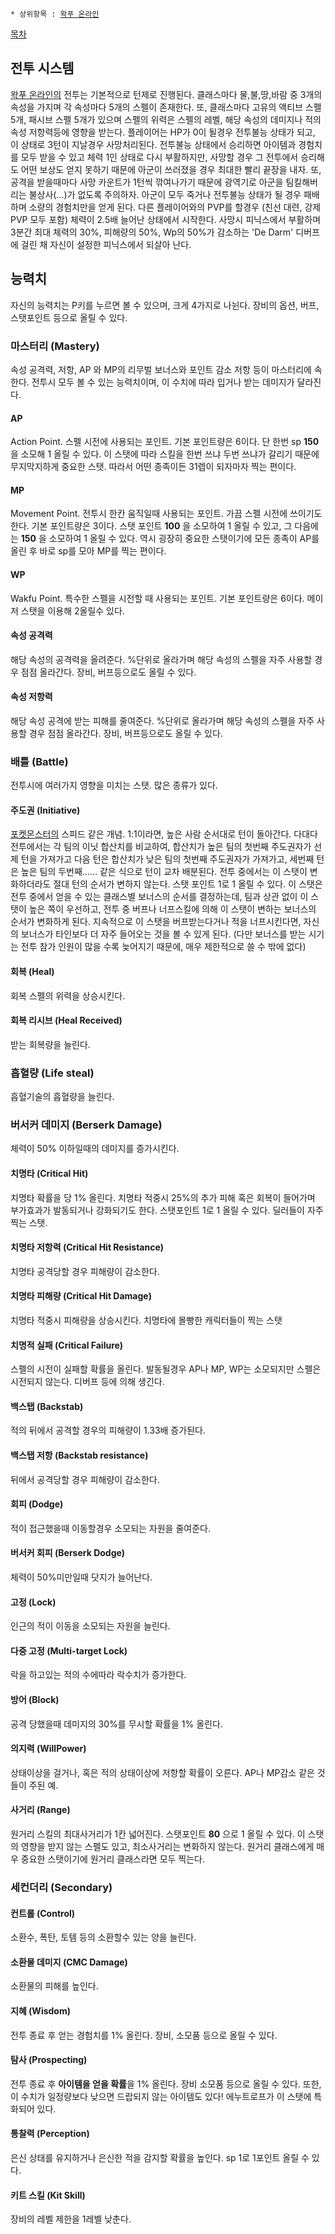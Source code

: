  * 상위항목 : [[왁푸 온라인]]
[[목차]]
== 전투 시스템 ==

[[왁푸 온라인]]의 전투는 기본적으로 턴제로 진행된다. 클래스마다 물,불,땅,바람 중 3개의 속성을 가지며 각 속성마다 5개의 스펠이 존재한다. 또, 클래스마다 고유의  액티브 스펠 5개, 패시브 스펠 5개가 있으며 스펠의 위력은 스펠의 레벨, 해당 속성의 데미지나 적의 속성 저항력등에 영향을 받는다.
플레이어는 HP가 0이 될경우 전투불능 상태가 되고, 이 상태로 3턴이 지날경우 사망처리된다. 전투불능 상태에서 승리하면 아이템과 경험치를 모두 받을 수 있고 체력 1인 상태로 다시 부활하지만, 사망할 경우 그 전투에서 승리해도 어떤 보상도 얻지 못하기 때문에 아군이 쓰러졌을 경우 최대한 빨리 끝장을 내자. 또, 공격을 받을때마다 사망 카운트가 1턴씩 깎여나가기 때문에 광역기로 아군을 팀킬해버리는 불상사(...)가 없도록 주의하자.
아군이 모두 죽거나 전투불능 상태가 될 경우 패배하며 소량의 경험치만을 얻게 된다. 
다른 플레이어와의 PVP를 할경우 (친선 대련, 강제PVP 모두 포함) 체력이 2.5배 늘어난 상태에서 시작한다.
사망시 피닉스에서 부활하며 3분간 최대 체력의 30%, 피해량의 50%, Wp의 50%가 감소하는 'De Darm' 디버프에 걸린 채 자신이 설정한 피닉스에서 되살아 난다.

== 능력치 ==
자신의 능력치는 P키를 누르면 볼 수 있으며, 크게 4가지로 나뉜다. 장비의 옵션, 버프, 스탯포인트 등으로 올릴 수 있다.

=== 마스터리 (Mastery) ===
속성 공격력, 저항, AP 와 MP의 리무벌 보너스와 포인트 감소 저항 등이 마스터리에 속한다. 전투시 모두 볼 수 있는 능력치이며, 이 수치에 따라 입거나 받는 데미지가 달라진다.

==== AP ====
Action Point. 스펠 시전에 사용되는 포인트. 기본 포인트량은 6이다. 단 한번 sp '''150''' 을 소모해 1 올릴 수 있다. 이 스탯에 따라 스킬을 한번 쓰냐 두번 쓰냐가 갈리기 때문에 무지막지하게 중요한 스탯. 따라서 어떤 종족이든 31렙이 되자마자 찍는 편이다.
==== MP ====
Movement Point.
전투시 한칸 움직일때 사용되는 포인트. 가끔 스펠 시전에 쓰이기도 한다. 기본 포인트량은 3이다.
스탯 포인트 '''100''' 을 소모하여 1 올릴 수 있고, 그 다음에는 '''150''' 을 소모하여 1 올릴 수 있다.
역시 굉장히 중요한 스탯이기에 모든 종족이 AP를 올린 후 바로 sp를 모아 MP를 찍는 편이다.
==== WP ====
Wakfu Point.
특수한 스펠을 시전할 때 사용되는 포인트. 기본 포인트량은 6이다. 메이저 스탯을 이용해 2올릴수 있다.
==== 속성 공격력 ====
해당 속성의 공격력을 올려준다. %단위로 올라가며 해당 속성의 스펠을 자주 사용할 경우 점점 올라간다. 장비, 버프등으로도 올릴 수 있다.

==== 속성 저항력 ====
해당 속성 공격에 받는 피해를 줄여준다. %단위로 올라가며 해당 속성의 스펠을 자주 사용할 경우 점점 올라간다. 장비, 버프등으로도 올릴 수 있다.

=== 배틀 (Battle) ===
전투시에 여러가지 영향을 미치는 스탯. 많은 종류가 있다.

==== 주도권 (Initiative) ====
[[포켓몬스터]]의 스피드 같은 개념. 1:1이라면, 높은 사람 순서대로 턴이 돌아간다. 다대다 전투에서는 각 팀의 이닛 합산치를 비교하여, 합산치가 높은 팀의 첫번째 주도권자가 선제 턴을 가져가고 다음 턴은 합산치가 낮은 팀의 첫번째 주도권자가 가져가고, 세번째 턴은 높은 팀의 두번째…… 같은 식으로 턴이 교차 배분된다. 전투 중에서는 이 스탯이 변화하더라도 절대 턴의 순서가 변하지 않는다. 스탯 포인트 1로 1 올릴 수 있다.
이 스탯은 전투 중에서 얻을 수 있는 클래스별 보너스의 순서를 결정하는데, 팀과 상관 없이 이 스탯이 높은 쪽이 우선하고, 전투 중 버프나 너프스킬에 의해 이 스탯이 변하는 보너스의 순서가 변화하게 된다. 지속적으로 이 스탯을 버프받는다거나 적을 너프시킨다면, 자신의 보너스가 타인보다 더 자주 들어오는 것을 볼 수 있게 된다. (다만 보너스를 받는 시기는 전투 참가 인원이 많을 수록 늦어지기 때문에, 매우 제한적으로 쓸 수 밖에 없다)

==== 회복 (Heal) ====
회복 스펠의 위력을 상승시킨다.

==== 회복 리시브 (Heal Received) ====
받는 회복량을 늘린다.

=== 흡혈량 (Life steal) ===
흡혈기술의 흡혈량을 늘린다.

=== 버서커 데미지 (Berserk Damage) ===
체력이 50% 이하일때의 데미지를 증가시킨다.

==== 치명타 (Critical Hit) ====
치명타 확률을 당 1% 올린다. 치명타 적중시 25%의 추가 피해 혹은 회복이 들어가며 부가효과가 발동되거나 강화되기도 한다. 스탯포인트 1로 1 올릴 수 있다. 딜러들이 자주 찍는 스탯.

==== 치명타 저항력 (Critical Hit Resistance) ====
치명타 공격당할 경우 피해량이 감소한다.

==== 치명타 피해량 (Critical Hit Damage) ====
치명타 적중시 피해량을 상승시킨다. 치명타에 몰빵한 캐릭터들이 찍는 스탯

==== 치명적 실패 (Critical Failure) ====
스펠의 시전이 실패할 확률을 올린다. 발동될경우 AP나 MP, WP는 소모되지만 스펠은 시전되지 않는다. 디버프 등에 의해 생긴다.

==== 백스탭 (Backstab) ====
적의 뒤에서 공격할 경우의 피해량이 1.33배 증가된다. 

==== 백스탭 저항 (Backstab resistance) ====
뒤에서 공격당할 경우 피해량이 감소한다.

==== 회피 (Dodge) ====
적이 접근했을때 이동할경우 소모되는 자원을 줄여준다.

==== 버서커 회피 (Berserk Dodge) ====
체력이 50%미만일때 닷지가 늘어난다.

==== 고정 (Lock) ====
인근의 적이 이동을 소모되는 자원을 늘린다.

==== 다중 고정 (Multi-target Lock) ====
락을 하고있는 적의 수에따라 락수치가 증가한다.

==== 방어 (Block) ====
공격 당했을때 데미지의 30%를 무시할 확률을 1% 올린다.

==== 의지력 (WillPower) ====
상태이상을 걸거나, 혹은 적의 상태이상에 저항할 확률이 오른다. AP나 MP감소 같은 것들이 주된 예.

==== 사거리 (Range) ====
원거리 스킬의 최대사거리가 1칸 넓어진다. 스탯포인트 '''80''' 으로 1 올릴 수 있다. 이 스탯의 영향을 받지 않는 스펠도 있고, 최소사거리는 변화하지 않는다. 원거리 클래스에게 매우 중요한 스탯이기에 원거리 클래스라면 모두 찍는다.

=== 세컨더리 (Secondary) ===

==== 컨트롤 (Control) ====
소환수, 폭탄, 토템 등의 소환할수 있는 양을 늘린다.

==== 소환물 데미지 (CMC Damage) ====
소환물의 피해를 높인다.

==== 지혜 (Wisdom) ====
전투 종료 후 얻는 경험치를 1% 올린다. 장비, 소모품 등으로 올릴 수 있다.

==== 탐사 (Prospecting) ====
전투 종료 후 '''아이템을 얻을 확률'''을 1% 올린다. 장비 소모품 등으로 올릴 수 있다. 또한, 이 수치가 일정량보다 낮으면 드랍되지 않는 아이템도 있다! 에누트로프가 이 스탯에 특화되어 있다.

==== 통찰력 (Perception) ====
은신 상태를 유지하거나 은신한 적을 감지할 확률을 높인다. sp 1로 1포인트 올릴 수 있다.

==== 키트 스킬 (Kit Skill) ====
장비의 레벨 제한을 1레벨 낮춘다.
